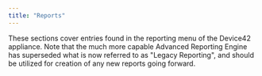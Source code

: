```yaml
---
title: "Reports"
---
```


These sections cover entries found in the reporting menu of the Device42 appliance. Note that the much more capable Advanced Reporting Engine has superseded what is now referred to as "Legacy Reporting", and should be utilized for creation of any new reports going forward.
